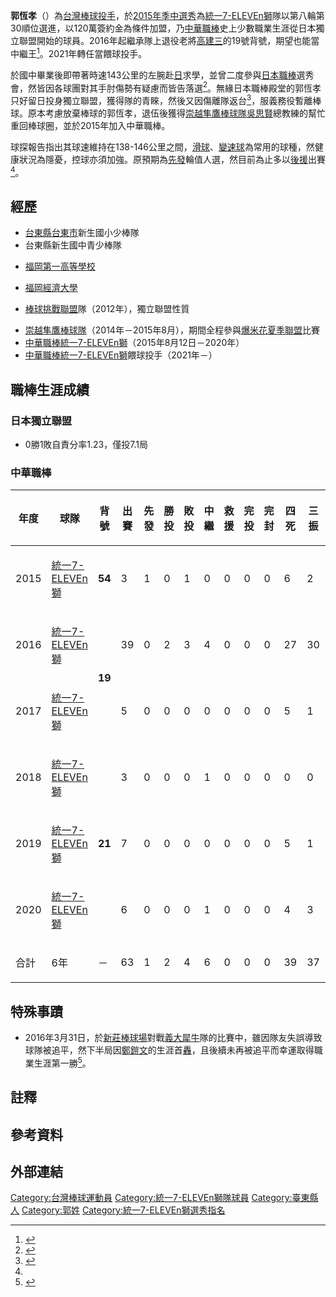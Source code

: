 {{Infobox CPBL player|
|name=郭恆孝|
|image=|
|width=300|
|position=|
|team=|
|number=|
|bats=左|
|throws=左|
|birthdate={{birth_date_and_age|1989|3|23|mf=y}}|
|birthplace={{TWN}}[[臺東縣|臺東縣]]|
|debutdate=9月16日
|debutyear=2015年
|debutteam=統一7-ELEVEn獅
|statyear=2020年球季
|stat1label=勝投—敗投
|stat1value=2－4
|stat2label=中繼－救援
|stat2value=6－0
|stat3label=三振—四壞
|stat3value=37－39
|stat4label=防禦率
|stat4value=7.88
|teams=<nowiki></nowiki> 
*[[統一7-ELEVEn獅|統一7-ELEVEn獅]]（2015年8月12日－2020年）
'''教練時期'''
*[[統一7-ELEVEn獅|統一7-ELEVEn獅]]餵球投手（2021年－）
}}

'''郭恆孝'''（{{bd|1989年|3月23日|||catIdx=郭}}）為[[台灣|台灣]][[棒球|棒球]][[投手|投手]]，於[[中華職棒歷年選秀會#職棒二十六年（2015年）|2015年季中選秀]]為[[統一7-ELEVEn獅|統一7-ELEVEn獅]]隊以第八輪第30順位選進，以120萬簽約金為條件加盟，乃[[中華職棒|中華職棒]]史上少數職業生涯從日本獨立聯盟開始的球員。2016年起繼承隊上退役老將[[高建三|高建三]]的19號背號，期望也能當中繼王<ref>{{Cite web |url=http://sports.ltn.com.tw/news/paper/963220 |title=接下高建三19號 郭恆孝瞄準中繼王 |accessdate=2016-09-01 |archive-date=2016-09-14 |archive-url=https://web.archive.org/web/20160914030750/http://sports.ltn.com.tw/news/paper/963220 |dead-url=no }}</ref>。2021年轉任當餵球投手。

於國中畢業後即帶著時速143公里的左腕赴[[日本|日]]求學，並曾二度參與[[日本棒球機構|日本職棒]]選秀會，然皆因各球團對其手肘傷勢有疑慮而皆告落選<ref name=ouka>{{Cite web |url=http://sports.ltn.com.tw/news/breakingnews/1357565 |title=中職選秀6》不再流淚 東山再起的王牌郭恆孝 |accessdate=2016-09-01 |archive-date=2015-06-28 |archive-url=https://web.archive.org/web/20150628020844/http://sports.ltn.com.tw/news/breakingnews/1357565 |dead-url=no }}</ref>。無緣日本職棒殿堂的郭恆孝只好留日投身獨立聯盟，獲得{{link-ja|新潟天鵝之皇|新潟アルビレックス・ベースボール・クラブ}}隊的青睞，然後又因傷離隊返台<ref>{{Cite web |url=http://sports.ltn.com.tw/news/breakingnews/1451686 |title=中職》兩度因傷無緣日職 郭恆孝返台拚再起 |accessdate=2016-09-01 |archive-date=2016-10-14 |archive-url=https://web.archive.org/web/20161014060701/http://sports.ltn.com.tw/news/breakingnews/1451686 |dead-url=no }}</ref>，服義務役暫離棒球。原本考慮放棄棒球的郭恆孝，退伍後獲得[[崇越隼鷹隊|崇越隼鷹棒球隊]][[吳思賢|吳思賢]]總教練的幫忙重回棒球圈，並於2015年加入中華職棒。

球探報告指出其球速維持在138-146公里之間，[[滑球|滑球]]、[[變速球|變速球]]為常用的球種，然健康狀況為隱憂，控球亦須加強。原預期為[[先發投手|先發]]輪值人選，然目前為止多以[[後援投手|後援]]出賽<ref name=ouka/>。

==經歷==
*[[台東縣|台東縣]][[台東市|台東市]]新生國小少棒隊
*台東縣新生國中青少棒隊
*{{JPN}}[[福岡第一高等學校|福岡第一高等學校]]
*{{JPN}}[[日本經濟大學|福岡經濟大學]]
*{{JPN}}[[棒球挑戰聯盟|棒球挑戰聯盟]]{{link-ja|新潟天鵝之皇|新潟アルビレックス・ベースボール・クラブ}}隊（2012年），獨立聯盟性質
*[[崇越隼鷹隊|崇越隼鷹棒球隊]]（2014年－2015年8月），期間全程參與[[爆米花夏季聯盟|爆米花夏季聯盟]]比賽
*[[中華職棒|中華職棒]][[統一7-ELEVEn獅|統一7-ELEVEn獅]]（2015年8月12日－2020年）
*[[中華職棒|中華職棒]][[統一7-ELEVEn獅|統一7-ELEVEn獅]]餵球投手（2021年－）

==職棒生涯成績==
===日本獨立聯盟===
*0勝1敗自責分率1.23，僅投7.1局
===中華職棒===
{| class="wikitable" width="1000px"
|- align="center" 
!年度!!球隊!!背號!!出賽!!先發!!勝投!!敗投!!中繼!!救援!!完投!!完封!!四死!!三振!!責失!!投球局數!!自責分率!!被上壘率
|- align="center"
|2015||[[統一7-ELEVEn獅|統一7-ELEVEn獅]]||rowspan=1|'''54'''||3||1||0||1||0||0||0||0||6||2||9||5.0||16.20||3.40
|- align="center"
|2016||[[統一7-ELEVEn獅|統一7-ELEVEn獅]]||rowspan=2|'''19'''||39||0||2||3||4||0||0||0||27||30||29||44.1||5.89||1.98
|- align="center"
|2017||[[統一7-ELEVEn獅|統一7-ELEVEn獅]]||5||0||0||0||0||0||0||0||5||1||5||3.1||13.50||2.40
|- align=center
|2018||[[統一7-ELEVEn獅|統一7-ELEVEn獅]]||rowspan=3|'''21'''||3||0||0||0||1||0||0||0||0||0||0||1.2||0.00||0.00
|- align=center
|2019||[[統一7-ELEVEn獅|統一7-ELEVEn獅]]||7||0||0||0||0||0||0||0||5||1||7||7.0||9.00||2.14
|- align=center
|2020||[[統一7-ELEVEn獅|統一7-ELEVEn獅]]||6||0||0||0||1||0||0||0||4||3||6||2.2||20.25||3.75
|- style="color:black; background-color:#F75000;color:#FFFFFF" align="center"
|合計||6年||－||63||1||2||4||6||0||0||0||39||37||56||64.0||7.88||2.16
|}

==特殊事蹟==
*2016年3月31日，於[[新莊體育場棒球場|新莊棒球場]]對戰[[義大犀牛|義大犀牛]]隊的比賽中，雖因隊友失誤導致球隊被追平，然下半局因[[鄭鎧文|鄭鎧文]]的生涯首[[全壘打|轟]]，且後續未再被追平而幸運取得職業生涯第一勝<ref>{{Cite web |url=http://www.cpbl.com.tw/games/box.html?&game_type=01&game_id=16&game_date=2016-03-31&pbyear=2016 |title=中華職棒27年第019場例行賽記分板 |accessdate=2016-09-01 |archive-date=2016-09-15 |archive-url=https://web.archive.org/web/20160915162716/http://www.cpbl.com.tw/games/box.html?&game_type=01&game_id=16&game_date=2016-03-31&pbyear=2016 |dead-url=no }}</ref>。

==註釋==
{{ReflistH}}
{{NoteFoot}}
{{ReflistF}}
==參考資料==
{{Reflist}}
==外部連結==
{{台灣棒球維基館}}
{{中華職棒球員資料|id=L0N8|name=郭恆孝}}
{{DEFAULTSORT:Kuo Heng Hsiao}}
[[Category:台灣棒球運動員|Category:台灣棒球運動員]]
[[Category:統一7-ELEVEn獅隊球員|Category:統一7-ELEVEn獅隊球員]]
[[Category:臺東縣人|Category:臺東縣人]]
[[Category:郭姓|Category:郭姓]]
[[Category:統一7-ELEVEn獅選秀指名|Category:統一7-ELEVEn獅選秀指名]]